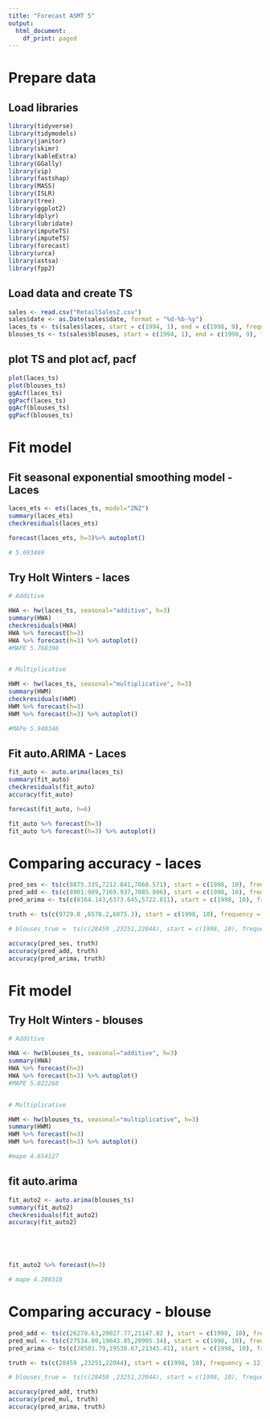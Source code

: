 ---
title: "Forecast ASMT 5"
output:
  html_document:
    df_print: paged
---

 
# Prepare data
## Load libraries 
```{r echo=TRUE, message=FALSE, warning=FALSE}
library(tidyverse)
library(tidymodels)
library(janitor)
library(skimr)
library(kableExtra)
library(GGally)
library(vip)        
library(fastshap)   
library(MASS)
library(ISLR)
library(tree)
library(ggplot2)
library(dplyr)
library(lubridate)
library(imputeTS)
library(imputeTS)
library(forecast)
library(urca)
library(astsa)
library(fpp2)
```

## Load data and create TS
```{r}
sales <- read.csv("RetailSales2.csv")
sales$date <- as.Date(sales$date, format = "%d-%b-%y")
laces_ts <- ts(sales$laces, start = c(1994, 1), end = c(1998, 9), frequency = 12)
blouses_ts <- ts(sales$blouses, start = c(1994, 1), end = c(1998, 9), frequency = 12)

```

## plot TS and plot acf, pacf
```{r}
plot(laces_ts)
plot(blouses_ts)
ggAcf(laces_ts)
ggPacf(laces_ts)
ggAcf(blouses_ts)
ggPacf(blouses_ts)
```
# Fit model
## Fit seasonal exponential smoothing model - Laces
```{r}


laces_ets <- ets(laces_ts, model="ZNZ")
summary(laces_ets)
checkresiduals(laces_ets)

forecast(laces_ets, h=3)%>% autoplot()

# 5.693469

```

## Try Holt Winters - laces


```{r}

# Additive

HWA <- hw(laces_ts, seasonal="additive", h=3)
summary(HWA)
checkresiduals(HWA)
HWA %>% forecast(h=3)
HWA %>% forecast(h=3) %>% autoplot()
#MAPE 5.768398


# Multiplicative

HWM <- hw(laces_ts, seasonal="multiplicative", h=3)
summary(HWM)
checkresiduals(HWM)
HWM %>% forecast(h=3)
HWM %>% forecast(h=3) %>% autoplot()

#MAPe 5.940346

```
## Fit auto.ARIMA - Laces
```{r}
fit_auto <- auto.arima(laces_ts)
summary(fit_auto)
checkresiduals(fit_auto)
accuracy(fit_auto)

forecast(fit_auto, h=6)

fit_auto %>% forecast(h=3)
fit_auto %>% forecast(h=3) %>% autoplot()

```

# Comparing accuracy - laces

```{r}

pred_ses <- ts(c(8875.335,7212.041,7068.571), start = c(1998, 10), frequency = 12) #SES
pred_add <- ts(c(8901.989,7169.937,7085.806), start = c(1998, 10), frequency = 12) 
pred_arima <- ts(c(8164.143,6373.645,5722.811), start = c(1998, 10), frequency = 12) #auto.ARIMA

truth <- ts(c(9729.8 ,6576.2,6075.3), start = c(1998, 10), frequency = 12)

# blouses_true =  ts(c(28459 ,23251,22044), start = c(1998, 10), frequency = 12)

accuracy(pred_ses, truth)
accuracy(pred_add, truth)
accuracy(pred_arima, truth)
```
# Fit model
## Try Holt Winters - blouses


```{r}

# Additive

HWA <- hw(blouses_ts, seasonal="additive", h=3)
summary(HWA)
HWA %>% forecast(h=3)
HWA %>% forecast(h=3) %>% autoplot()
#MAPE 5.022268


# Multiplicative

HWM <- hw(blouses_ts, seasonal="multiplicative", h=3)
summary(HWM)
HWM %>% forecast(h=3)
HWM %>% forecast(h=3) %>% autoplot()

#mape 4.654127

```


## fit auto.arima 

```{r}

fit_auto2 <- auto.arima(blouses_ts)
summary(fit_auto2)
checkresiduals(fit_auto2)
accuracy(fit_auto2)





fit_auto2 %>% forecast(h=3)

# mape 4.280318


```
# Comparing accuracy - blouse

```{r}

pred_add <- ts(c(26279.63,20027.77,21147.82	), start = c(1998, 10), frequency = 12) #add
pred_mul <- ts(c(27534.00,19043.85,20905.34), start = c(1998, 10), frequency = 12) #mul
pred_arima <- ts(c(28501.79,19538.67,21345.41), start = c(1998, 10), frequency = 12) #auto.arima

truth <- ts(c(28459 ,23251,22044), start = c(1998, 10), frequency = 12)

# blouses_true =  ts(c(28459 ,23251,22044), start = c(1998, 10), frequency = 12)

accuracy(pred_add, truth)
accuracy(pred_mul, truth)
accuracy(pred_arima, truth)
```

